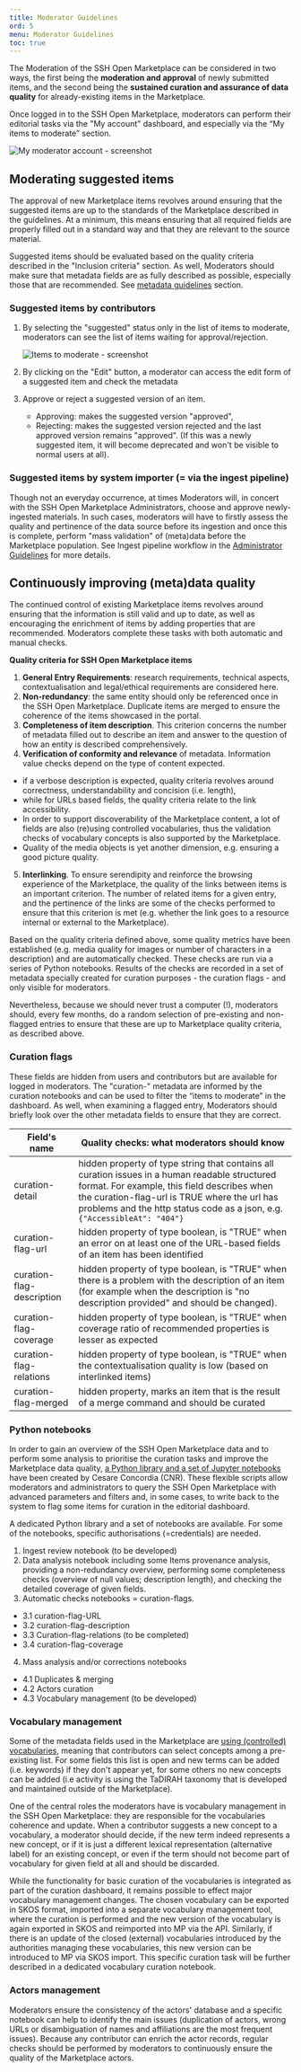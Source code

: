 ```yaml
---
title: Moderator Guidelines
ord: 5
menu: Moderator Guidelines
toc: true
---
```


The Moderation of the SSH Open Marketplace can be considered in two ways, the
first being the **moderation and approval** of newly submitted items, and the
second being the **sustained curation and assurance of data quality** for
already-existing items in the Marketplace.

Once logged in to the SSH Open Marketplace, moderators can perform their
editorial tasks via the "My account" dashboard, and especially via the “My items
to moderate” section.

![My moderator account - screenshot](/assets/images/screenshot-2022-01-13-at-17.20.10.png "My moderator account - screenshot")

## Moderating suggested items

The approval of new Marketplace items revolves around ensuring that the
suggested items are up to the standards of the Marketplace described in the
guidelines. At a minimum, this means ensuring that all required fields are
properly filled out in a standard way and that they are relevant to the source
material.

Suggested items should be evaluated based on the quality criteria described in
the "Inclusion criteria" section. As well, Moderators should make sure that
metadata fields are as fully described as possible, especially those that are
recommended. See [metadata guidelines](/contribute/metadata-guidelines) section.

### Suggested items by contributors

1. By selecting the "suggested" status only in the list of items to moderate,
   moderators can see the list of items waiting for approval/rejection.

   ![Items to moderate - screenshot](/assets/images/moder_item.png "Items to moderate - screenshot")

2. By clicking on the "Edit" button, a moderator can access the edit form of a
   suggested item and check the metadata
3. Approve or reject a suggested version of an item.

   - Approving: makes the suggested version "approved",
   - Rejecting: makes the suggested version rejected and the last approved
     version remains "approved". (If this was a newly suggested item, it will
     become deprecated and won't be visible to normal users at all).

### Suggested items by system importer (= via the ingest pipeline)

Though not an everyday occurrence, at times Moderators will, in concert with the
SSH Open Marketplace Administrators, choose and approve newly-ingested
materials. In such cases, moderators will have to firstly assess the quality and
pertinence of the data source before its ingestion and once this is complete,
perform "mass validation" of (meta)data before the Marketplace population. See
Ingest pipeline workflow in the [Administrator Guidelines](/contribute/administrator-guidelines) for more details.

## Continuously improving (meta)data quality

The continued control of existing Marketplace items revolves around ensuring
that the information is still valid and up to date, as well as encouraging the
enrichment of items by adding properties that are recommended. Moderators
complete these tasks with both automatic and manual checks.

**Quality criteria for SSH Open Marketplace items**

1. **General Entry Requirements**: research requirements, technical aspects,
   contextualisation and legal/ethical requirements are considered here.
2. **Non-redundancy**: the same entity should only be referenced once in the SSH
   Open Marketplace. Duplicate items are merged to ensure the coherence of the
   items showcased in the portal.
3. **Completeness of item description**. This criterion concerns the number of
   metadata filled out to describe an item and answer to the question of how an
   entity is described comprehensively.
4. **Verification of conformity and relevance** of metadata. Information value
   checks depend on the type of content expected.

- if a verbose description is expected, quality criteria revolves around
  correctness, understandability and concision (i.e. length),
- while for URLs based fields, the quality criteria relate to the link
  accessibility.
- In order to support discoverability of the Marketplace content, a lot of
  fields are also (re)using controlled vocabularies, thus the validation checks
  of vocabulary concepts is also supported by the Marketplace.
- Quality of the media objects is yet another dimension, e.g. ensuring a good
  picture quality.

5. **Interlinking**. To ensure serendipity and reinforce the browsing experience
   of the Marketplace, the quality of the links between items is an important
   criterion. The number of related items for a given entry, and the pertinence
   of the links are some of the checks performed to ensure that this criterion
   is met (e.g. whether the link goes to a resource internal or external to the
   Marketplace).

Based on the quality criteria defined above, some quality metrics have been
established (e.g. media quality for images or number of characters in a
description) and are automatically checked. These checks are run via a series of
Python notebooks. Results of the checks are recorded in a set of metadata
specially created for curation purposes - the curation flags - and only visible
for moderators.

Nevertheless, because we should never trust a computer (!), moderators should,
every few months, do a random selection of pre-existing and non-flagged entries
to ensure that these are up to Marketplace quality criteria, as described above.

### Curation flags

These fields are hidden from users and contributors but are available for logged
in moderators. The "curation-" metadata are informed by the curation notebooks
and can be used to filter the “items to moderate” in the dashboard. As well,
when examining a flagged entry, Moderators should briefly look over the other
metadata fields to ensure that they are correct.

| Field's name              | Quality checks: what moderators should know                                                                                                                                                                                                                                |
| ------------------------- | -------------------------------------------------------------------------------------------------------------------------------------------------------------------------------------------------------------------------------------------------------------------------- |
| curation-detail           | hidden property of type string that contains all curation issues in a human readable structured format. For example, this field describes when the curation-flag-url is TRUE where the url has problems and the http status code as a json, e.g. `{"AccessibleAt": "404"}` |
| curation-flag-url         | hidden property of type boolean, is "TRUE" when an error on at least one of the URL-based fields of an item has been identified                                                                                                                                            |
| curation-flag-description | hidden property of type boolean, is "TRUE" when there is a problem with the description of an item (for example when the description is "no description provided" and should be changed).                                                                                  |
| curation-flag-coverage    | hidden property of type boolean, is "TRUE" when coverage ratio of recommended properties is lesser as expected                                                                                                                                                             |
| curation-flag-relations   | hidden property of type boolean, is "TRUE" when the contextualisation quality is low (based on interlinked items)                                                                                                                                                          |
| curation-flag-merged      | hidden property, marks an item that is the result of a merge command and should be curated                                                                                                                                                                                 |

### Python notebooks

In order to gain an overview of the SSH Open Marketplace data and to perform
some analysis to prioritise the curation tasks and improve the Marketplace data
quality, [a Python library and a set of Jupyter notebooks](https://gitlab.gwdg.de/sshoc/marketplace-curation) have been created by Cesare Concordia (CNR).
These flexible scripts allow moderators and administrators to query the SSH Open
Marketplace with advanced parameters and filters and, in some cases, to write
back to the system to flag some items for curation in the editorial dashboard.

A dedicated Python library and a set of notebooks are available. For some of the
notebooks, specific authorisations (=credentials) are needed.

1. Ingest review notebook (to be developed)
2. Data analysis notebook including some Items provenance analysis, providing a
   non-redundancy overview, performing some completeness checks (overview of
   null values; description length), and checking the detailed coverage of given
   fields.
3. Automatic checks notebooks = curation-flags. 
- 3.1 curation-flag-URL 
- 3.2
   curation-flag-description 
- 3.3 Curation-flag-relations (to be completed) 
- 3.4
   curation-flag-coverage
4. Mass analysis and/or corrections notebooks 
- 4.1 Duplicates & merging 
- 4.2
   Actors curation 
- 4.3 Vocabulary management (to be developed)

### Vocabulary management

Some of the metadata fields used in the Marketplace are [using (controlled)
vocabularies](/contribute/moderator-guidelines#vocabulary-management), meaning that contributors can select concepts among a pre-existing
list. For some fields this list is open and new terms can be added (i.e.
keywords) if they don't appear yet, for some others no new concepts can be added
(i.e activity is using the TaDIRAH taxonomy that is developed and maintained
outside of the Marketplace).

One of the central roles the moderators have is vocabulary management in the SSH
Open Marketplace: they are responsible for the vocabularies coherence and
update. When a contributor suggests a new concept to a vocabulary, a moderator
should decide, if the new term indeed represents a new concept, or if it is just
a different lexical representation (alternative label) for an existing concept,
or even if the term should not become part of vocabulary for given field at all
and should be discarded.

While the functionality for basic curation of the vocabularies is integrated as
part of the curation dashboard, it remains possible to effect major vocabulary
management changes. The chosen vocabulary can be exported in SKOS format,
imported into a separate vocabulary management tool, where the curation is
performed and the new version of the vocabulary is again exported in SKOS and
reimported into MP via the API. Similarly, if there is an update of the closed
(external) vocabularies introduced by the authorities managing these
vocabularies, this new version can be introduced to MP via SKOS import. This
specific curation task will be further described in a dedicated vocabulary
curation notebook.

### Actors management

Moderators ensure the consistency of the actors' database and a specific
notebook can help to identify the main issues (duplication of actors, wrong URLs
or disambiguation of names and affiliations are the most frequent issues).
Because any contributor can enrich the actor records, regular checks should be
performed by moderators to continuously ensure the quality of the Marketplace
actors.
